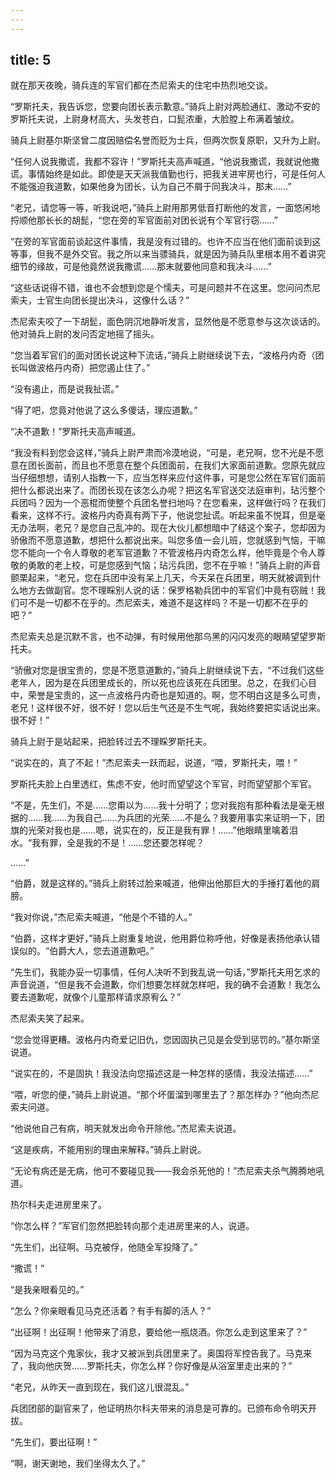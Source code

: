 ```yaml
---
---
---
```

title: 5
---





就在那天夜晚，骑兵连的军官们都在杰尼索夫的住宅中热烈地交谈。

“罗斯托夫，我告诉您，您要向团长表示歉意。”骑兵上尉对两脸通红、激动不安的罗斯托夫说，上尉身材高大，头发苍白，口髭浓重，大脸膛上布满着皱纹。

骑兵上尉基尔斯坚曾二度因赔偿名誉而贬为士兵，但两次恢复原职，又升为上尉。

“任何人说我撒谎，我都不容许！”罗斯托夫高声喊道，“他说我撒谎，我就说他撒谎。事情始终是如此。即使是天天派我值勤也行，把我关进牢房也行，可是任何人不能强迫我道歉，如果他身为团长，认为自己不屑于同我决斗，那末……”

“老兄，请您等一等，听我说吧，”骑兵上尉用那男低音打断他的发言，一面悠闲地捋顺他那长长的胡髭，“您在旁的军官面前对团长说有个军官行窃……”

“在旁的军官面前谈起这件事情，我是没有过错的。也许不应当在他们面前谈到这等事，但我不是外交官。我之所以来当骠骑兵，就是因为骑兵队里根本用不着讲究细节的缘故，可是他竟然说我撒谎……那末就要他同意和我决斗……”

“这些话说得不错，谁也不会想到您是个懦夫，可是问题并不在这里。您问问杰尼索夫，士官生向团长提出决斗，这像什么话？”

杰尼索夫咬了一下胡髭，面色阴沉地静听发言，显然他是不愿意参与这次谈话的。他对骑兵上尉的发问否定地摇了摇头。

“您当着军官们的面对团长说这种下流话，”骑兵上尉继续说下去，“波格丹内奇（团长叫做波格丹内奇）把您遏止住了。”

“没有遏止，而是说我扯谎。”

“得了吧，您竟对他说了这么多傻话，理应道歉。”

“决不道歉！”罗斯托夫高声喊道。

“我没有料到您会这样，”骑兵上尉严肃而冷漠地说，“可是，老兄啊，您不光是不愿意在团长面前，而且也不愿意在整个兵团面前，在我们大家面前道歉。您原先就应当仔细想想，请别人指教一下，应当怎样来应付这件事，可是您公然在军官们面前把什么都说出来了。而团长现在该怎么办呢？把这名军官送交法庭审判，玷污整个兵团吗？因为一个恶棍而使整个兵团名誉扫地吗？在您看来，这样做行吗？在我们看来，这样不行。波格丹内奇真有两下子，他说您扯谎。听起来虽不悦耳，但是毫无办法啊，老兄？是您自己乱冲的。现在大伙儿都想暗中了结这个案子，您却因为骄傲而不愿意道歉，想把什么都说出来。叫您多值一会儿班，您就感到气恼，干嘛您不能向一个令人尊敬的老军官道歉？不管波格丹内奇怎么样，他毕竟是个令人尊敬的勇敢的老上校，可是您感到气恼；玷污兵团，您不在乎嘛！”骑兵上尉的声音颤栗起来，“老兄，您在兵团中没有呆上几天，今天呆在兵团里，明天就被调到什么地方去做副官。您不理睬别人说的话：保罗格勒兵团中的军官们中竟有窃贼！我们可不是一切都不在乎的。杰尼索夫，难道不是这样吗？不是一切都不在乎的吧？”

杰尼索夫总是沉默不言，也不动弹，有时候用他那乌黑的闪闪发亮的眼睛望望罗斯托夫。

“骄傲对您是很宝贵的，您是不愿意道歉的，”骑兵上尉继续说下去，“不过我们这些老年人，因为是在兵团里成长的，所以死也应该死在兵团里。总之，在我们心目中，荣誉是宝贵的，这一点波格丹内奇也是知道的。啊，您不明白这是多么可贵，老兄！这样很不好，很不好！您以后生气还是不生气呢，我始终要把实话说出来。很不好！”

骑兵上尉于是站起来，把脸转过去不理睬罗斯托夫。

“说实在的，真了不起！”杰尼索夫一跃而起，说道，“喂，罗斯托夫，喂！”

罗斯托夫脸上白里透红，焦虑不安，他时而望望这个军官，时而望望那个军官。

“不是，先生们，不是……您甭以为……我十分明了；您对我抱有那种看法是毫无根据的……我……为我自己……为兵团的光荣……不是么？我要用事实来证明一下，团旗的光荣对我也是……嗯，说实在的，反正是我有罪！……”他眼睛里噙着泪水。“我有罪，全是我的不是！……您还要怎样呢？

……”

“伯爵，就是这样的。”骑兵上尉转过脸来喊道，他伸出他那巨大的手捶打着他的肩膀。

“我对你说，”杰尼索夫喊道，“他是个不错的人。”

“伯爵，这样才更好，”骑兵上尉重复地说，他用爵位称呼他，好像是表扬他承认错误似的。“伯爵大人，您去道道歉吧。”

“先生们，我能办妥一切事情，任何人决听不到我乱说一句话，”罗斯托夫用乞求的声音说道，“但是我不会道歉，你们想要怎样就怎样吧，我的确不会道歉！我怎么要去道歉呢，就像个儿童那样请求原宥么？”

杰尼索夫笑了起来。

“您会觉得更糟。波格丹内奇爱记旧仇，您因固执己见是会受到惩罚的。”基尔斯坚说道。

“说实在的，不是固执！我没法向您描述这是一种怎样的感情，我没法描述……”

“喂，听您的便，”骑兵上尉说道。“那个坏蛋溜到哪里去了？那怎样办？”他向杰尼索夫问道。

“他说他自己有病，明天就发出命令开除他。”杰尼索夫说道。

“这是疾病，不能用别的理由来解释。”骑兵上尉说。

“无论有病还是无病，他可不要碰见我——我会杀死他的！”杰尼索夫杀气腾腾地吼道。

热尔科夫走进房里来了。

“你怎么样？”军官们忽然把脸转向那个走进房里来的人，说道。

“先生们，出征啊。马克被俘，他随全军投降了。”

“撒谎！”

“是我亲眼看见的。”

“怎么？你亲眼看见马克还活着？有手有脚的活人？”

“出征啊！出征啊！他带来了消息，要给他一瓶烧酒。你怎么走到这里来了？”

“因为马克这个鬼家伙，我才又被派到兵团里来了。奥国将军控告我了。马克来了，我向他庆贺……罗斯托夫，你怎么样？你好像是从浴室里走出来的？”

“老兄，从昨天一直到现在，我们这儿很混乱。”

兵团团部的副官来了，他证明热尔科夫带来的消息是可靠的。已颁布命令明天开拔。

“先生们，要出征啊！”

“啊，谢天谢地，我们坐得太久了。”
